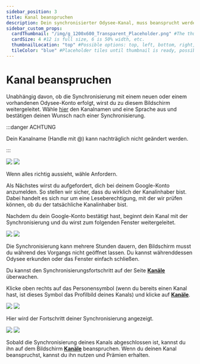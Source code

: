 ---
sidebar_position: 3
title: Kanal beanspruchen
description: Dein synchronisierter Odysee-Kanal, muss beansprucht werden. Wie das geht, zeigen wir dir hier.
sidebar_custom_props:
  cardThumbnail: "/img/g_1200x600_Transparent_Placeholder.png" #The thumbnail on the category card.
  cardSize: 4 #12 is full size, 6 is 50% width, etc.
  thumbnailLocation: "top" #Possible options: top, left, bottom, right, none
  tileColor: "blue" #Placeholder tiles until thumbnail is ready, possible options: blue, cream, darkpurple, lightpurple, mauve, orange, pink, none
---

# Kanal beanspruchen

Unabhängig davon, ob die Synchronisierung mit einem neuen oder einem vorhandenen Odysee-Konto erfolgt, wirst du zu diesem Bildschirm weitergeleitet. Wähle [hier](https://odysee.com/$/youtube?reset_scroll=youtube&new_channel=true) den Kanalnamen und eine Sprache aus und bestätigen deinen Wunsch nach einer Synchronisierung.

:::danger ACHTUNG

Dein Kanalname (Handle mit @) kann nachträglich nicht geändert werden.

:::

![](/img/de/youtube_sync_screen_dark.png#dark)
![](/img/de/youtube_sync_screen_light.png#light)

Wenn alles richtig aussieht, wähle <PrimaryOdyseeButton url="https://odysee.com/$/youtube?reset_scroll=youtube&new_channel=true">Anfordern</PrimaryOdyseeButton>.

Als Nächstes wirst du aufgefordert, dich bei deinem Google-Konto anzumelden. So stellen wir sicher, dass du wirklich der Kanalinhaber bist. Dabei handelt es sich nur um eine Leseberechtigung, mit der wir prüfen können, ob du der tatsächliche Kanalinhaber bist.

Nachdem du dein Google-Konto bestätigt hast, beginnt dein Kanal mit der Synchronisierung und du wirst zum folgenden Fenster weitergeleitet.

![](/img/de/youtube_sync_in_progress_screen_dark.png#dark)
![](/img/de/youtube_sync_in_progress_screen_light.png#light)

Die Synchronisierung kann mehrere Stunden dauern, den Bildschirm musst du während des Vorgangs nicht geöffnet lassen. Du kannst währenddessen Odysee erkunden oder das Fenster einfach schließen.

Du kannst den Synchronisierungsfortschritt auf der Seite **[<OdyseeIcon type="atSign"/> Kanäle](https://odysee.com/$/channels)** überwachen.

Klicke oben rechts auf das Personensymbol <OdyseeButtonRound><OdyseeIcon type="person"/></OdyseeButtonRound> (wenn du bereits einen Kanal hast, ist dieses Symbol das Profilbild deines Kanals) und klicke auf **[<OdyseeIcon type="atSign"/> Kanäle](https://odysee.com/$/channels)**.

![](/img/de/homepage_profile_menu_open_arrow_to_channels_desktop_dark.png#dark)
![](/img/de/homepage_profile_menu_open_arrow_to_channels_desktop_light.png#light)

Hier wird der Fortschritt deiner Synchronisierung angezeigt.

![](/img/de/youtube_sync_on_channel_screen_dark.png#dark)
![](/img/de/youtube_sync_on_channel_screen_light.png#light)

Sobald die Synchronisierung deines Kanals abgeschlossen ist, kannst du ihn auf dem Bildschirm **[<OdyseeIcon type="atSign"/> Kanäle](https://odysee.com/$/channels)** beanspruchen. Wenn du deinen Kanal beanspruchst, kannst du ihn nutzen und Prämien erhalten.

